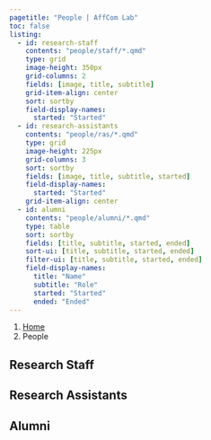 ```yaml
---
pagetitle: "People | AffCom Lab"
toc: false
listing:
  - id: research-staff
    contents: "people/staff/*.qmd"
    type: grid
    image-height: 350px
    grid-columns: 2
    fields: [image, title, subtitle]
    grid-item-align: center
    sort: sortby
    field-display-names: 
      started: "Started"
  - id: research-assistants
    contents: "people/ras/*.qmd"
    type: grid
    image-height: 225px
    grid-columns: 3
    sort: sortby
    fields: [image, title, subtitle, started]
    field-display-names: 
      started: "Started"
    grid-item-align: center
  - id: alumni
    contents: "people/alumni/*.qmd"
    type: table
    sort: sortby
    fields: [title, subtitle, started, ended]
    sort-ui: [title, subtitle, started, ended]
    filter-ui: [title, subtitle, started, ended]
    field-display-names: 
      title: "Name"
      subtitle: "Role"
      started: "Started"
      ended: "Ended"
---
```


```{=html}
<nav aria-label="breadcrumb">
  <ol class="breadcrumb">
    <li class="breadcrumb-item"><a href="index.html">Home</a></li>
    <li class="breadcrumb-item active" aria-current="page">People</li>
  </ol>
</nav>
```


## Research Staff

:::{#research-staff}
:::

## Research Assistants

:::{#research-assistants}
:::

## Alumni

:::{#alumni}
:::
